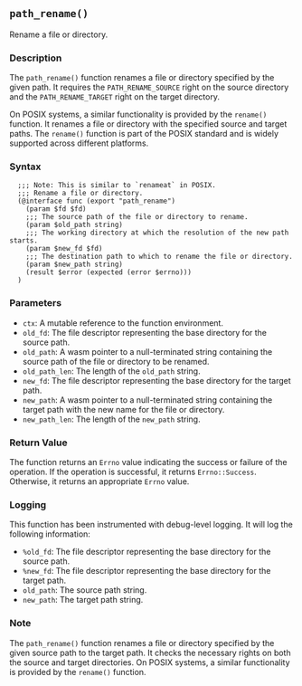 ## `path_rename()`

Rename a file or directory.

### Description

The `path_rename()` function renames a file or directory specified by the given path. It requires the `PATH_RENAME_SOURCE` right on the source directory and the `PATH_RENAME_TARGET` right on the target directory.

On POSIX systems, a similar functionality is provided by the `rename()` function. It renames a file or directory with the specified source and target paths. The `rename()` function is part of the POSIX standard and is widely supported across different platforms.

### Syntax

```ebnf
  ;;; Note: This is similar to `renameat` in POSIX.
  ;;; Rename a file or directory.
  (@interface func (export "path_rename")
    (param $fd $fd)
    ;;; The source path of the file or directory to rename.
    (param $old_path string)
    ;;; The working directory at which the resolution of the new path starts.
    (param $new_fd $fd)
    ;;; The destination path to which to rename the file or directory.
    (param $new_path string)
    (result $error (expected (error $errno)))
  )
```
### Parameters

- `ctx`: A mutable reference to the function environment.
- `old_fd`: The file descriptor representing the base directory for the source path.
- `old_path`: A wasm pointer to a null-terminated string containing the source path of the file or directory to be renamed.
- `old_path_len`: The length of the `old_path` string.
- `new_fd`: The file descriptor representing the base directory for the target path.
- `new_path`: A wasm pointer to a null-terminated string containing the target path with the new name for the file or directory.
- `new_path_len`: The length of the `new_path` string.

### Return Value

The function returns an `Errno` value indicating the success or failure of the operation. If the operation is successful, it returns `Errno::Success`. Otherwise, it returns an appropriate `Errno` value.

### Logging

This function has been instrumented with debug-level logging. It will log the following information:

- `%old_fd`: The file descriptor representing the base directory for the source path.
- `%new_fd`: The file descriptor representing the base directory for the target path.
- `old_path`: The source path string.
- `new_path`: The target path string.

### Note

The `path_rename()` function renames a file or directory specified by the given source path to the target path. It checks the necessary rights on both the source and target directories. On POSIX systems, a similar functionality is provided by the `rename()` function.
